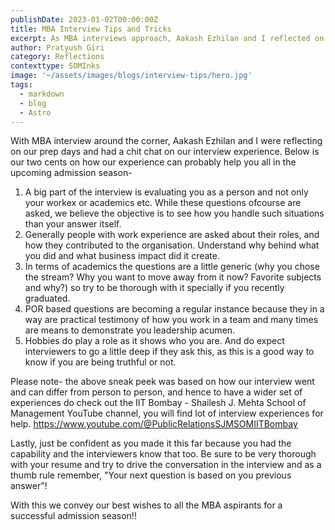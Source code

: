 ```yaml
---
publishDate: 2023-01-02T00:00:00Z
title: MBA Interview Tips and Tricks
excerpt: As MBA interviews approach, Aakash Ezhilan and I reflected on our preparation and interview experiences, sharing insights to help fellow aspirants navigate the admission season with confidence. Best wishes to all MBA hopefuls for a successful journey ahead!
author: Pratyush Giri 
category: Reflections
contexttype: SOMInks
image: '~/assets/images/blogs/interview-tips/hero.jpg'
tags:
  - markdown
  - blog
  - Astro
---
```


With MBA interview around the corner, 
Aakash Ezhilan and I were reflecting on our prep days and had a chit chat on our interview experience. 
Below is our two cents on how our experience can probably help you all in the upcoming admission season-

1. A big part of the interview is evaluating you as a person and not only your workex or academics etc. While these questions ofcourse are asked, we believe the objective is to see how you handle such situations than your answer itself.
2. Generally people with work experience are asked about their roles, and how they contributed to the organisation. Understand why behind what you did and what business impact did it create.
3. In terms of academics the questions are a little generic (why you chose the stream? Why you want to move away from it now? Favorite subjects and why?) so try to be thorough with it specially if you recently graduated.
4. POR based questions are becoming a regular instance because they in a way are practical testimony of how you work in a team and many times are means to demonstrate you leadership acumen.
5. Hobbies do play a role as it shows who you are. And do expect interviewers to go a little deep if they ask this, as this is a good way to know if you are being truthful or not.

Please note- the above sneak peek was based on how our interview went and can differ from person to person, and hence to have a wider set of experiences do check out the IIT Bombay - Shailesh J. Mehta School of Management YouTube channel, you will find lot of interview experiences for help.
https://www.youtube.com/@PublicRelationsSJMSOMIITBombay

Lastly, just be confident as you made it this far because you had the capability and the interviewers know that too. 
Be sure to be very thorough with your resume and try to drive the conversation in the interview and as a thumb rule remember, 
"Your next question is based on you previous answer"!

With this we convey our best wishes to all the MBA aspirants for a successful admission season!!
